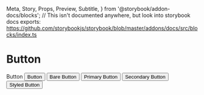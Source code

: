   Meta,
  Story,
  Props,
  Preview,
  Subtitle,
} from '@storybook/addon-docs/blocks';
// This isn't documented anywhere, but look into storybook docs exports: https://github.com/storybookjs/storybook/blob/master/addons/docs/src/blocks/index.ts


<Meta title="Components/Button" component={Button} />

# Button

<Subtitle>
  Button
</Subtitle>

<Preview withToolbar withSource="open">
  <Story name="Base">
      <Button>
        Button
      </Button>
  </Story>
</Preview>

<Preview withToolbar withSource="open">
  <Story name="With bare variant">
      <Button variant="bare">
        Bare Button
      </Button>
  </Story>
</Preview>

<Preview withToolbar withSource="open">
  <Story name="With primary variant">
      <Button variant="primary">
        Primary Button
      </Button>
  </Story>
</Preview>

<Preview withToolbar withSource="open">
  <Story name="With secondary variant">
      <Button variant="secondary">
        Secondary Button
      </Button>
  </Story>
</Preview>

<Preview withToolbar withSource="open">
  <Story name="With sx prop">
      <Button
        sx={{
          bg: 'primary',
        }}>
        Styled Button
      </Button>
  </Story>
</Preview>

